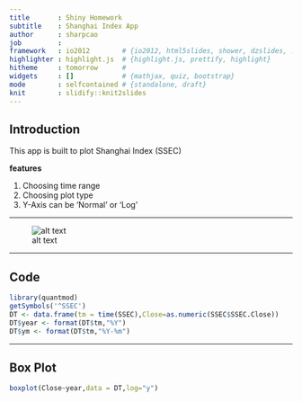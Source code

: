 ```yaml
---
title       : Shiny Homework
subtitle    : Shanghai Index App
author      : sharpcao
job         : 
framework   : io2012        # {io2012, html5slides, shower, dzslides, ...}
highlighter : highlight.js  # {highlight.js, prettify, highlight}
hitheme     : tomorrow      # 
widgets     : []            # {mathjax, quiz, bootstrap}
mode        : selfcontained # {standalone, draft}
knit        : slidify::knit2slides
---
```


## Introduction

This app is built to plot Shanghai Index (SSEC)

**features**

1. Choosing time range 
2. Choosing plot type
3. Y-Axis can be 'Normal' or 'Log'  

---  

![alt text](ShinyApp.png)

---


## Code
```r
library(quantmod)
getSymbols('^SSEC')
DT <- data.frame(tm = time(SSEC),Close=as.numeric(SSEC$SSEC.Close))
DT$year <- format(DT$tm,"%Y")
DT$ym <- format(DT$tm,"%Y-%m")

```


---
## Box Plot 
```r
boxplot(Close~year,data = DT,log="y")
```


